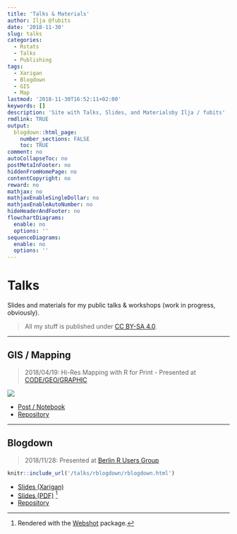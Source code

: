 ```yaml
---
title: 'Talks & Materials'
author: Ilja @fubits
date: '2018-11-30'
slug: talks
categories:
  - Rstats
  - Talks
  - Publishing
tags:
  - Xarigan
  - Blogdown
  - GIS
  - Map
lastmod: '2018-11-30T16:52:11+02:00'
keywords: []
description: 'Site with Talks, Slides, and Materialsby Ilja / fubits'
rmdlink: TRUE
output:
  blogdown::html_page:
    number_sections: FALSE
    toc: TRUE
comment: no
autoCollapseToc: no
postMetaInFooter: no
hiddenFromHomePage: no
contentCopyright: no
reward: no
mathjax: no
mathjaxEnableSingleDollar: no
mathjaxEnableAutoNumber: no
hideHeaderAndFooter: no
flowchartDiagrams:
  enable: no
  options: ''
sequenceDiagrams:
  enable: no
  options: ''
---
```


# Talks

Slides and materials for my public talks & workshops (work in progress, obviously).

> All my stuff is published under [CC BY-SA 4.0](https://creativecommons.org/licenses/by-sa/4.0/){target="_blank"}.

___

## GIS / Mapping

> 2018/04/19: Hi-Res Mapping with R for Print - Presented at  [CODE/GEO/GRAPHIC](http://code-geo-graphic.com/){target="_blank"}

[![](/img/mapping_talk/map_affinity.jpg)](/post/r-low-budget-high-res-mapping-with-r-for-not-for-profit-print/ "Post / Notebook")

* [Post / Notebook](/post/r-low-budget-high-res-mapping-with-r-for-not-for-profit-print/)
* [Repository](https://github.com/ellocke/GithubPage/blob/master/content/post/)

___

## Blogdown

> 2018/11/28: Presented at [Berlin R Users Group](https://www.meetup.com/de-DE/Berlin-R-Users-Group/events/256343177/){target="_blank"}

```r
knitr::include_url('/talks/rblogdown/rblogdown.html')
```

* [Slides (Xarigan)](rblogdown/rblogdown.html#1)
* [Slides (PDF)](rblogdown/rblogdown.pdf) ^[Rendered with the  [Webshot](https://wch.github.io/webshot/){target="_blank"} package.]
* [Repository](https://github.com/ellocke/GithubPage/tree/master/static/talks/rblogdown)
